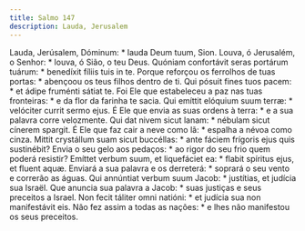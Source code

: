 ```yaml
---
title: Salmo 147
description: Lauda, Jerusalem
---
```


<div class="side-by-side not-content">
  <span>Lauda, Jerúsalem, Dóminum: * lauda Deum tuum, Sion.</span>
  <span>Louva, ó Jerusalém, o Senhor: * louva, ó Sião, o teu Deus.</span>
  <span>
    Quóniam confortávit seras portárum tuárum: * benedíxit fíliis tuis in te.
  </span>
  <span>
    Porque reforçou os ferrolhos de tuas portas: * abençoou os teus filhos
    dentro de ti.
  </span>
  <span>Qui pósuit fines tuos pacem: * et ádipe fruménti sátiat te.</span>
  <span>
    Foi Ele que estabeleceu a paz nas tuas fronteiras: * e da flor da farinha te
    sacia.
  </span>
  <span>Qui emíttit elóquium suum terræ: * velóciter currit sermo ejus.</span>
  <span>
    É Ele que envia as suas ordens à terra: * e a sua palavra corre velozmente.
  </span>
  <span>Qui dat nivem sicut lanam: * nébulam sicut cínerem spargit.</span>
  <span>É Ele que faz cair a neve como lã: * espalha a névoa como cinza.</span>
  <span>
    Mittit crystállum suam sicut buccéllas: * ante fáciem frígoris ejus quis
    sustinébit?
  </span>
  <span>
    Envia o seu gelo aos pedaços: * ao rigor do seu frio quem poderá resistir?
  </span>
  <span>
    Emíttet verbum suum, et liquefáciet ea: * flabit spíritus ejus, et fluent
    aquæ.
  </span>
  <span>
    Enviará a sua palavra e os derreterá: * soprará o seu vento e correrão as
    águas.
  </span>
  <span>
    Qui annúntiat verbum suum Jacob: * justítias, et judícia sua Israël.
  </span>
  <span>
    Que anuncia sua palavra a Jacob: * suas justiças e seus preceitos a Israel.
  </span>
  <span>
    Non fecit táliter omni natióni: * et judícia sua non manifestávit eis.
  </span>
  <span>
    Não fez assim a todas as nações: * e lhes não manifestou os seus preceitos.
  </span>
</div>
